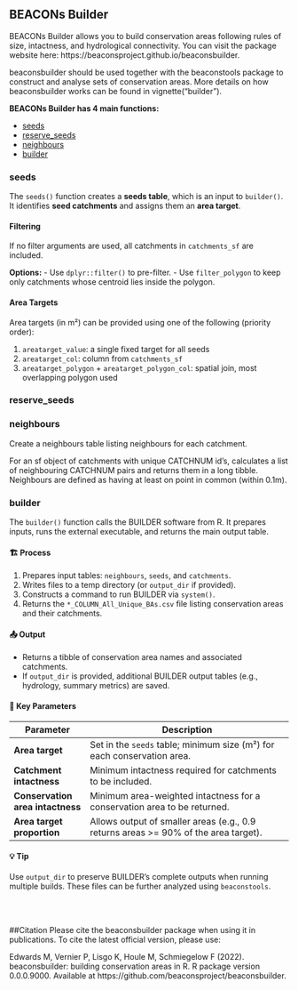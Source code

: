 
## BEACONs Builder

BEACONs Builder allows you to build conservation areas following rules of size, intactness, and hydrological connectivity. You can visit the package website here: https://beaconsproject.github.io/beaconsbuilder.

beaconsbuilder should be used together with the beaconstools package to construct and analyse sets of conservation areas. More details on how beaconsbuilder works can be found in vignette("builder").

**BEACONs Builder has 4 main functions:**

- [seeds](#seeds)
- [reserve_seeds](#reserve_seeds)
- [neighbours](#neighbours)
- [builder](#builder)


### seeds

The `seeds()` function creates a **seeds table**, which is an input to `builder()`.  
It identifies **seed catchments** and assigns them an **area target**.

#### Filtering

If no filter arguments are used, all catchments in `catchments_sf` are included.

**Options:**
- Use `dplyr::filter()` to pre-filter.
- Use `filter_polygon` to keep only catchments whose centroid lies inside the polygon.

#### Area Targets

Area targets (in m²) can be provided using one of the following (priority order):

1. `areatarget_value`: a single fixed target for all seeds  
2. `areatarget_col`: column from `catchments_sf`  
3. `areatarget_polygon` + `areatarget_polygon_col`: spatial join, most overlapping polygon used

### reserve_seeds 

### neighbours 
Create a neighbours table listing neighbours for each catchment.

For an sf object of catchments with unique CATCHNUM id's, calculates a list of neighbouring CATCHNUM pairs
and returns them in a long tibble. Neighbours are defined as having at least on point in common (within 0.1m).


### builder
The `builder()` function calls the BUILDER software from R. It prepares inputs, runs the external executable, and returns the main output table.

#### 🏗️ Process

1. Prepares input tables: `neighbours`, `seeds`, and `catchments`.
2. Writes files to a temp directory (or `output_dir` if provided).
3. Constructs a command to run BUILDER via `system()`.
4. Returns the `*_COLUMN_All_Unique_BAs.csv` file listing conservation areas and their catchments.

#### 📤 Output

- Returns a tibble of conservation area names and associated catchments.
- If `output_dir` is provided, additional BUILDER output tables (e.g., hydrology, summary metrics) are saved.

#### 🔧 Key Parameters

| Parameter                        | Description                                                                         |
| -------------------------------- | ----------------------------------------------------------------------------------- |
| **Area target**                  | Set in the `seeds` table; minimum size (m²) for each conservation area.             |
| **Catchment intactness**         | Minimum intactness required for catchments to be included.                          |
| **Conservation area intactness** | Minimum area-weighted intactness for a conservation area to be returned.            |
| **Area target proportion**       | Allows output of smaller areas (e.g., 0.9 returns areas >= 90% of the area target). |

#### 💡 Tip

Use `output_dir` to preserve BUILDER’s complete outputs when running multiple builds. These files can be further analyzed using `beaconstools`.

<br>
<br>

##Citation
Please cite the beaconsbuilder package when using it in publications. To cite the latest official version, please use:

Edwards M, Vernier P, Lisgo K, Houle M, Schmiegelow F (2022). beaconsbuilder: building conservation areas in R. R package version 0.0.0.9000. Available at https://github.com/beaconsproject/beaconsbuilder.